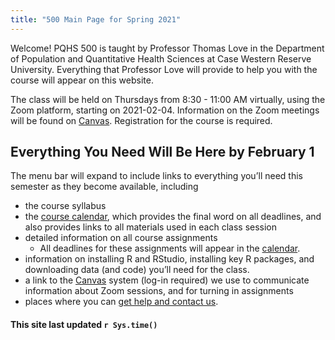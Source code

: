```yaml
---
title: "500 Main Page for Spring 2021"
---
```


Welcome! PQHS 500 is taught by Professor Thomas Love in the Department of Population and Quantitative Health Sciences at Case Western Reserve University. Everything that Professor Love will provide to help you with the course will appear on this website.

The class will be held on Thursdays from 8:30 - 11:00 AM virtually, using the Zoom platform, starting on 2021-02-04. Information on the Zoom meetings will be found on [Canvas](https://canvas.case.edu). Registration for the course is required.

## Everything You Need Will Be Here by February 1

The menu bar will expand to include links to everything you'll need this semester as they become available, including

- the course syllabus
- the [course calendar](calendar.html), which provides the final word on all deadlines, and also provides links to all materials used in each class session
- detailed information on all course assignments
    - All deadlines for these assignments will appear in the [calendar](calendar.html).
- information on installing R and RStudio, installing key R packages, and downloading data (and code) you'll need for the class.
- a link to the [Canvas](https://canvas.case.edu/) system (log-in required) we use to communicate information about Zoom sessions, and for turning in assignments
- places where you can [get help and contact us](contact.html).

#### This site last updated `r Sys.time()`
